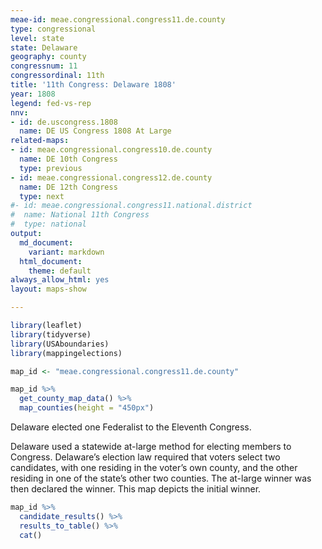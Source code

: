 ```yaml
---
meae-id: meae.congressional.congress11.de.county
type: congressional
level: state
state: Delaware
geography: county
congressnum: 11
congressordinal: 11th
title: '11th Congress: Delaware 1808'
year: 1808
legend: fed-vs-rep
nnv:
- id: de.uscongress.1808
  name: DE US Congress 1808 At Large
related-maps:
- id: meae.congressional.congress10.de.county
  name: DE 10th Congress
  type: previous
- id: meae.congressional.congress12.de.county
  name: DE 12th Congress
  type: next
#- id: meae.congressional.congress11.national.district
#  name: National 11th Congress
#  type: national
output:
  md_document:
    variant: markdown
  html_document:
    theme: default
always_allow_html: yes
layout: maps-show

---
```


```r
library(leaflet)
library(tidyverse)
library(USAboundaries)
library(mappingelections)

map_id <- "meae.congressional.congress11.de.county"
```

<div class="map">

```r
map_id %>%
  get_county_map_data() %>%
  map_counties(height = "450px")
```

</div>

Delaware elected one Federalist to the Eleventh Congress.

Delaware used a statewide at-large method for electing members to Congress. Delaware’s election law required that voters select two candidates, with one residing in the voter’s own county, and the other residing in one of the state's other two counties. The at-large winner was then declared the winner.  This map depicts the initial winner.

<div class="results-table">

```r
map_id %>%
  candidate_results() %>%
  results_to_table() %>%
  cat()
```

</div>
